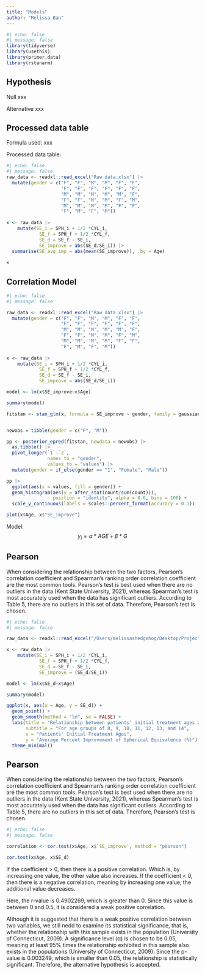 ```yaml
---
title: "Models"
author: "Melissa Ban"
---
```

```r
#| echo: false
#| message: false
library(tidyverse)
library(usethis)
library(primer.data)
library(rstanarm)
```

## Hypothesis 

Null xxx

Alternative xxx

## Processed data table

Formula used:
xxx

Processed data table:

```r
#| echo: false
#| message: false
raw_data <- readxl::read_excel("Raw data.xlsx") |>
  mutate(gender = c("F", "F", "M", "M", "F", "F", 
                    "F", "F", "F", "F", "F", "F", 
                    "M", "M", "M", "M", "M", "F", 
                    "F", "F", "M", "M", "F", "M", 
                    "M", "M", "M", "M", "F", "F", 
                    "F", "M", "F", "M")) 
  
x <- raw_data |>
    mutate(SE_i = SPH_i + 1/2 *CYL_i,
            SE_f = SPH_f + 1/2 *CYL_f,
            SE_d = SE_f - SE_i,
            SE_improve = abs(SE_d/SE_i)) |>
  summarise(SE_avg_imp = abs(mean(SE_improve)), .by = Age)
  
x
```

## Correlation Model

```r
#| echo: false
#| message: false

raw_data <- readxl::read_excel("Raw data.xlsx") |>
  mutate(gender = c("F", "F", "M", "M", "F", "F", 
                    "F", "F", "F", "F", "F", "F", 
                    "M", "M", "M", "M", "M", "F", 
                    "F", "F", "M", "M", "F", "M", 
                    "M", "M", "M", "M", "F", "F", 
                    "F", "M", "F", "M")) 
  
x <- raw_data |>
    mutate(SE_i = SPH_i + 1/2 *CYL_i,
            SE_f = SPH_f + 1/2 *CYL_f,
            SE_d = SE_f - SE_i,
            SE_improve = abs(SE_d/SE_i)) 

model <- lm(x$SE_improve~x$Age)

summary(model)

fitstan <- stan_glm(x, formula = SE_improve ~ gender, family = gaussian, refresh = 0, iter = 8000, seed = 100)


newobs = tibble(gender = c("F", "M"))

pp <- posterior_epred(fitstan, newdata = newobs) |>
  as.tibble() |>
  pivot_longer(`1`:`2`,
               names_to = "gender",
               values_to = "values") |>
  mutate(gender = if_else(gender == "1", "Female", "Male"))

pp |>
  ggplot(aes(x = values, fill = gender)) + 
  geom_histogram(aes(y = after_stat(count/sum(count))),
                 position = "identity", alpha = 0.6, bins = 100) +
  scale_y_continuous(labels = scales::percent_format(accuracy = 0.1))

plot(x$Age, x$"SE_improve")

```

Model: 
$$y_i = \alpha*AGE + \beta*G$$


## Pearson

When considering the relationship between the two factors, Pearson’s correlation coefficient and Spearman's ranking order correlation coefficient are the most common tools. Pearson’s test is best used when there are no outliers in the data (Kent State University, 2021), whereas Spearman’s test is most accurately used when the data has significant outliers. According to Table 5, there are no outliers in this set of data. Therefore, Pearson’s test is chosen.

```r
#| echo: false
#| message: false

raw_data <- readxl::read_excel("/Users/melissashedgehog/Desktop/Projects/OrthoK Lenses Effect/Raw data.xlsx")

x <- raw_data |>
    mutate(SE_i = SPH_i + 1/2 *CYL_i,
            SE_f = SPH_f + 1/2 *CYL_f,
            SE_d = SE_f - SE_i,
            SE_improve = (SE_d/SE_i))

model <- lm(x$SE_d~x$Age)

summary(model)

ggplot(x, aes(x = Age, y = SE_d)) +
  geom_point() +
  geom_smooth(method = "lm", se = FALSE) +
  labs(title = "Relationship between patients’ initial treatment ages and \n the average percent improvement of SE (%).",
       subtitle = "For age groups of 8, 9, 10, 11, 12, 13, and 14",
       x = "Patients' Initial Treatment Ages",
       y = "Average Percent Improvement of Spherical Equivalence (%)") +
  theme_minimal()
```

## Pearson

When considering the relationship between the two factors, Pearson’s correlation coefficient and Spearman's ranking order correlation coefficient are the most common tools. Pearson’s test is best used when there are no outliers in the data (Kent State University, 2021), whereas Spearman’s test is most accurately used when the data has significant outliers. According to Table 5, there are no outliers in this set of data. Therefore, Pearson’s test is chosen.

```r
#| echo: false
#| message: false

correlation <- cor.test(x$Age, x$`SE_improve`, method = "pearson")

cor.test(x$Age, x$SE_d)
```

If the coefficient > 0, then there is a positive correlation. Which is, by increasing one value, the other value also increases. If the coefficient < 0, then there is a negative correlation, meaning by increasing one value, the additional value decreases. 

Here, the r-value is 0.4902269, which is greater than 0. Since this value is between 0 and 0.5, it is considered a weak positive correlation. 

Although it is suggested that there is a weak positive correlation between two variables, we still nedd to examine its statistical significance, that is, whether the relationship with this sample exists in the population (University of Connecticut, 2009). A significance level (α) is chosen to be 0.05, meaning at least 95% times the relationship exhibited in this sample also exists in the populations (University of Connecticut, 2009). Since the p-value is 0.003249, which is smaller than 0.05, the relationship is statistically significant. Therefore, the alternative hypothesis is accepted.
